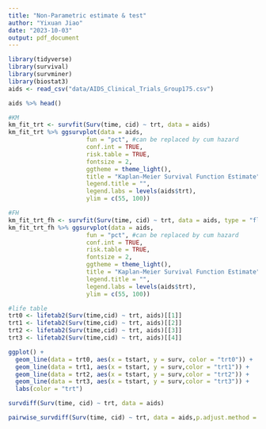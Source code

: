 ```yaml
---
title: "Non-Parametric estimate & test"
author: "Yixuan Jiao"
date: "2023-10-03"
output: pdf_document
---
```


```r
library(tidyverse)
library(survival)
library(survminer)
library(biostat3)
aids <- read_csv("data/AIDS_Clinical_Trials_Group175.csv")
```

```r
aids %>% head()
```

```r
#KM
km_fit_trt <- survfit(Surv(time, cid) ~ trt, data = aids)
km_fit_trt %>% ggsurvplot(data = aids,
                      fun = "pct", #can be replaced by cum hazard
                      conf.int = TRUE,
                      risk.table = TRUE,
                      fontsize = 2,
                      ggtheme = theme_light(),
                      title = "Kaplan-Meier Survival Function Estimate",
                      legend.title = "",
                      legend.labs = levels(aids$trt),
                      ylim = c(55, 100))
```

```r
#FH
km_fit_trt_fh <- survfit(Surv(time, cid) ~ trt, data = aids, type = "fleming-harrington")
km_fit_trt_fh %>% ggsurvplot(data = aids,
                      fun = "pct", #can be replaced by cum hazard
                      conf.int = TRUE,
                      risk.table = TRUE,
                      fontsize = 2,
                      ggtheme = theme_light(),
                      title = "Kaplan-Meier Survival Function Estimate",
                      legend.title = "",
                      legend.labs = levels(aids$trt),
                      ylim = c(55, 100))
```

```r
#life table
trt0 <- lifetab2(Surv(time,cid) ~ trt, aids)[[1]]
trt1 <- lifetab2(Surv(time,cid) ~ trt, aids)[[2]]
trt2 <- lifetab2(Surv(time,cid) ~ trt, aids)[[3]]
trt3 <- lifetab2(Surv(time,cid) ~ trt, aids)[[4]]

ggplot() + 
  geom_line(data = trt0, aes(x = tstart, y = surv, color = "trt0")) +
  geom_line(data = trt1, aes(x = tstart, y = surv,color = "trt1")) +
  geom_line(data = trt2, aes(x = tstart, y = surv,color = "trt2")) +
  geom_line(data = trt3, aes(x = tstart, y = surv,color = "trt3")) +
  labs(color = "trt")
```


```r
survdiff(Surv(time, cid) ~ trt, data = aids)
```

```r
pairwise_survdiff(Surv(time, cid) ~ trt, data = aids,p.adjust.method = "holm")
```

